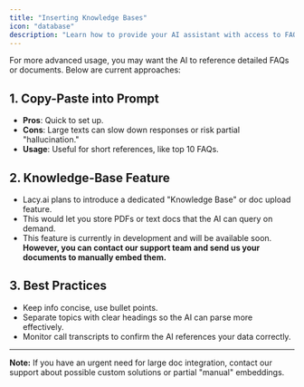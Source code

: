 ```yaml
---
title: "Inserting Knowledge Bases"
icon: "database"
description: "Learn how to provide your AI assistant with access to FAQs, documents, and other knowledge sources"
---
```


For more advanced usage, you may want the AI to reference detailed FAQs or documents. Below are current approaches:

## 1. Copy-Paste into Prompt

- **Pros**: Quick to set up.
- **Cons**: Large texts can slow down responses or risk partial "hallucination."
- **Usage**: Useful for short references, like top 10 FAQs.

## 2. Knowledge-Base Feature

- Lacy.ai plans to introduce a dedicated "Knowledge Base" or doc upload feature.
- This would let you store PDFs or text docs that the AI can query on demand.
- This feature is currently in development and will be available soon. **However, you can contact our support team and send us your documents to manually embed them.**

## 3. Best Practices

- Keep info concise, use bullet points.
- Separate topics with clear headings so the AI can parse more effectively.
- Monitor call transcripts to confirm the AI references your data correctly.

---

**Note:** If you have an urgent need for large doc integration, contact our support about possible custom solutions or partial "manual" embeddings.
